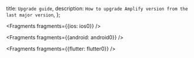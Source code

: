   title: `Upgrade guide`,
  description: `How to upgrade Amplify version from the last major version`,
};


<Fragments fragments={{ios: ios0}} />


<Fragments fragments={{android: android0}} />


<Fragments fragments={{flutter: flutter0}} />
